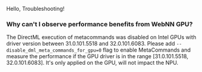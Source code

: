 Hello, Troubleshooting!

### Why can't I observe performance benefits from WebNN GPU?

The DirectML execution of metacommands was disabled on Intel GPUs with driver version between 31.0.101.5518 and 32.0.101.6083. Please add `--disable_dml_meta_commands_for_gpu=0` flag to enable MetaCommands and measure the performance if the GPU driver is in the range [31.0.101.5518, 32.0.101.6083]. It's only applied on the GPU, will not impact the NPU. 